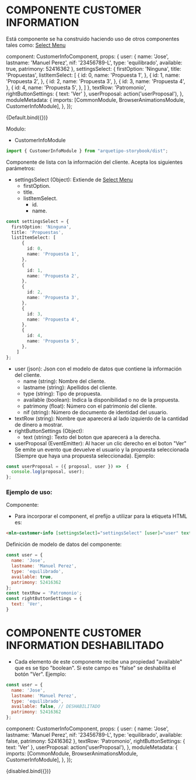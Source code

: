 
<Meta title="Componentes/Panels/Customer Information" />

# COMPONENTE CUSTOMER INFORMATION
Está componente se ha construido haciendo uso de otros componentes tales como: [Select Menu](?path=/story/componentes-select-menu--select)

  component: CustomerInfoComponent,
  props: {
    user: { name: 'Jose', lastname: 'Manuel Perez', nif: '23456789-L', type: 'equilibrado', available: true, patrimony: 52416362 },
    settingsSelect: {
      firstOption: 'Ninguna',
      title: 'Propuestas',
      listItemSelect: [
          {
            id: 0,
            name: 'Propuesta 1',
          },
          {
            id: 1,
            name: 'Propuesta 2',
          },
          {
            id: 2,
            name: 'Propuesta 3',
          },
          {
            id: 3,
            name: 'Propuesta 4',
          },
          {
            id: 4,
            name: 'Propuesta 5',
          },
        ]
    },
    textRow: 'Patromonio',
    rightButtonSettings: { text: 'Ver' },
    userProposal: action('userProposal'),
  },
  moduleMetadata: {
    imports: [CommonModule, BrowserAnimationsModule, CustomerInfoModule],
  },
});

<Canvas>
  <Story name="Default">{Default.bind({})}</Story>
</Canvas>

Modulo:

- CustomerInfoModule

```js live=true
import { CustomerInfoModule } from "arquetipo-storybook/dist";
```

Componente de lista con la información del cliente. Acepta los siguientes parámetros:
- settingsSelect (Object): Extiende de [Select Menu](?path=/docs/componentes-select-menu--select#componente-select-menu)
  - firstOption.
  - title.
  - listItemSelect.
    - id.
    - name.
```typescript live=true
const settingsSelect = {
  firstOption: 'Ninguna',
  title: 'Propuestas',
  listItemSelect: [
      {
        id: 0,
        name: 'Propuesta 1',
      },
      {
        id: 1,
        name: 'Propuesta 2',
      },
      {
        id: 2,
        name: 'Propuesta 3',
      },
      {
        id: 3,
        name: 'Propuesta 4',
      },
      {
        id: 4,
        name: 'Propuesta 5',
      },
    ]
};
```
- user (json): Json con el modelo de datos que contiene la información del cliente.
  - name (string): Nombre del cliente.
  - lastname (string): Apellidos del cliente.
  - type (string): Tipo de propuesta.
  - available (boolean): Indica la disponibilidad o no de la propuesta.
  - patrimony (float): Número con el patrimonio del cliente.
  - nif (string): Número de documento de identidad del usuario. 
- textRow (string): Nombre que aparecerá al lado izquierdo de la cantidad de dinero a mostrar. 
- rightButtonSettings (Object):
  - text (string): Texto del boton que aparecerá a la derecha.
- userProposal (EventEmitter): Al hacer un clic derecho en el boton "Ver" Se emite un evento que devuelve el usuario y la propuesta seleccionada (Siempre que haya una propuesta seleccionada). Ejemplo:
```typescript live=true
const userProposal = ({ proposal, user }) =>  {
  console.log(proposal, user);
};
```

### Ejemplo de uso:

Componente:

- Para incorporar el component, el prefijo a utilizar para la etiqueta HTML es:

```html live=true
<mln-customer-info [settingsSelect]="settingsSelect" [user]="user" textRow="Patrimonio" [rightButtonSettings]="rightButtonSettings" (userProposal)="userProposal($event)"></mln-customer-info>
```

Definición de modelo de datos del componente:

```js live=true
const user = { 
  name: 'Jose', 
  lastname: 'Manuel Perez', 
  type: 'equilibrado', 
  available: true, 
  patrimony: 52416362 
};
const textRow = 'Patromonio';
const rightButtonSettings = {
  text: 'Ver',
}
```

# COMPONENTE CUSTOMER INFORMATION DESHABILITADO

- Cada elemento de este componente recibe una propiedad "available" que es se tipo "boolean". Si este campo es "false" se deshabilita el botón "Ver". Ejemplo:
```js live=true
const user = { 
  name: 'Jose', 
  lastname: 'Manuel Perez', 
  type: 'equilibrado', 
  available: false, // DESHABILITADO
  patrimony: 52416362 
};
```

  component: CustomerInfoComponent,
  props: {
    user: { name: 'Jose', lastname: 'Manuel Perez', nif: '23456789-L', type: 'equilibrado', available: false, patrimony: 52416362 },
    textRow: 'Patromonio',
    rightButtonSettings: { text: 'Ver' },
    userProposal: action('userProposal'),
  },
  moduleMetadata: {
    imports: [CommonModule, BrowserAnimationsModule, CustomerInfoModule],
  },
});

<Canvas>
  <Story name="Deshabilitado">{disabled.bind({})}</Story>
</Canvas>